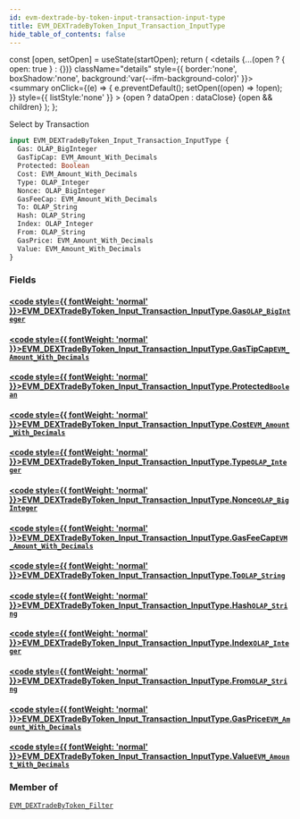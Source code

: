 ```yaml
---
id: evm-dextrade-by-token-input-transaction-input-type
title: EVM_DEXTradeByToken_Input_Transaction_InputType
hide_table_of_contents: false
---
```







  const [open, setOpen] = useState(startOpen);
  return (
    <details {...(open ? { open: true } : {})} className="details" style={{ border:'none', boxShadow:'none', background:'var(--ifm-background-color)' }}>
      <summary
        onClick={(e) => {
          e.preventDefault();
          setOpen((open) => !open);
        }}
        style={{ listStyle:'none' }}
      >
      {open ? dataOpen : dataClose}
      </summary>
      {open && children}
    </details>
  );
};








Select by Transaction


```graphql
input EVM_DEXTradeByToken_Input_Transaction_InputType {
  Gas: OLAP_BigInteger
  GasTipCap: EVM_Amount_With_Decimals
  Protected: Boolean
  Cost: EVM_Amount_With_Decimals
  Type: OLAP_Integer
  Nonce: OLAP_BigInteger
  GasFeeCap: EVM_Amount_With_Decimals
  To: OLAP_String
  Hash: OLAP_String
  Index: OLAP_Integer
  From: OLAP_String
  GasPrice: EVM_Amount_With_Decimals
  Value: EVM_Amount_With_Decimals
}
```




### Fields

#### [<code style={{ fontWeight: 'normal' }}>EVM_DEXTradeByToken_Input_Transaction_InputType.<b>Gas</b></code>](#)<Bullet />[`OLAP_BigInteger`](/docs/graphql-reference/inputs/olap-big-integer) <Badge class="badge badge--secondary" text="input"/> 
> 
> 
> 
> 

#### [<code style={{ fontWeight: 'normal' }}>EVM_DEXTradeByToken_Input_Transaction_InputType.<b>GasTipCap</b></code>](#)<Bullet />[`EVM_Amount_With_Decimals`](/docs/graphql-reference/inputs/evm-amount-with-decimals) <Badge class="badge badge--secondary" text="input"/> 
> 
> 
> 
> 

#### [<code style={{ fontWeight: 'normal' }}>EVM_DEXTradeByToken_Input_Transaction_InputType.<b>Protected</b></code>](#)<Bullet />[`Boolean`](/docs/graphql-reference/scalars/boolean) <Badge class="badge badge--secondary" text="scalar"/> 
> 
> 
> 
> 

#### [<code style={{ fontWeight: 'normal' }}>EVM_DEXTradeByToken_Input_Transaction_InputType.<b>Cost</b></code>](#)<Bullet />[`EVM_Amount_With_Decimals`](/docs/graphql-reference/inputs/evm-amount-with-decimals) <Badge class="badge badge--secondary" text="input"/> 
> 
> 
> 
> 

#### [<code style={{ fontWeight: 'normal' }}>EVM_DEXTradeByToken_Input_Transaction_InputType.<b>Type</b></code>](#)<Bullet />[`OLAP_Integer`](/docs/graphql-reference/inputs/olap-integer) <Badge class="badge badge--secondary" text="input"/> 
> 
> 
> 
> 

#### [<code style={{ fontWeight: 'normal' }}>EVM_DEXTradeByToken_Input_Transaction_InputType.<b>Nonce</b></code>](#)<Bullet />[`OLAP_BigInteger`](/docs/graphql-reference/inputs/olap-big-integer) <Badge class="badge badge--secondary" text="input"/> 
> 
> 
> 
> 

#### [<code style={{ fontWeight: 'normal' }}>EVM_DEXTradeByToken_Input_Transaction_InputType.<b>GasFeeCap</b></code>](#)<Bullet />[`EVM_Amount_With_Decimals`](/docs/graphql-reference/inputs/evm-amount-with-decimals) <Badge class="badge badge--secondary" text="input"/> 
> 
> 
> 
> 

#### [<code style={{ fontWeight: 'normal' }}>EVM_DEXTradeByToken_Input_Transaction_InputType.<b>To</b></code>](#)<Bullet />[`OLAP_String`](/docs/graphql-reference/inputs/olap-string) <Badge class="badge badge--secondary" text="input"/> 
> 
> 
> 
> 

#### [<code style={{ fontWeight: 'normal' }}>EVM_DEXTradeByToken_Input_Transaction_InputType.<b>Hash</b></code>](#)<Bullet />[`OLAP_String`](/docs/graphql-reference/inputs/olap-string) <Badge class="badge badge--secondary" text="input"/> 
> 
> 
> 
> 

#### [<code style={{ fontWeight: 'normal' }}>EVM_DEXTradeByToken_Input_Transaction_InputType.<b>Index</b></code>](#)<Bullet />[`OLAP_Integer`](/docs/graphql-reference/inputs/olap-integer) <Badge class="badge badge--secondary" text="input"/> 
> 
> 
> 
> 

#### [<code style={{ fontWeight: 'normal' }}>EVM_DEXTradeByToken_Input_Transaction_InputType.<b>From</b></code>](#)<Bullet />[`OLAP_String`](/docs/graphql-reference/inputs/olap-string) <Badge class="badge badge--secondary" text="input"/> 
> 
> 
> 
> 

#### [<code style={{ fontWeight: 'normal' }}>EVM_DEXTradeByToken_Input_Transaction_InputType.<b>GasPrice</b></code>](#)<Bullet />[`EVM_Amount_With_Decimals`](/docs/graphql-reference/inputs/evm-amount-with-decimals) <Badge class="badge badge--secondary" text="input"/> 
> 
> 
> 
> 

#### [<code style={{ fontWeight: 'normal' }}>EVM_DEXTradeByToken_Input_Transaction_InputType.<b>Value</b></code>](#)<Bullet />[`EVM_Amount_With_Decimals`](/docs/graphql-reference/inputs/evm-amount-with-decimals) <Badge class="badge badge--secondary" text="input"/> 
> 
> 
> 
> 



### Member of

[`EVM_DEXTradeByToken_Filter`](/docs/graphql-reference/inputs/evm-dextrade-by-token-filter)  <Badge class="badge badge--secondary" text="input"/>

